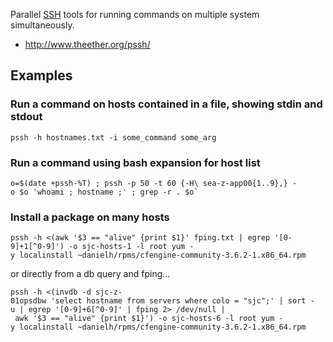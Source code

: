 Parallel [[SSH]] tools for running commands on multiple system simultaneously.

* http://www.theether.org/pssh/

== Examples ==

=== Run a command on hosts contained in a file, showing stdin and stdout ===
 pssh -h hostnames.txt -i some_command some_arg

=== Run a command using bash expansion for host list ===
 o=$(date +pssh-%T) ; pssh -p 50 -t 60 {-H\ sea-z-app00{1..9},} -o $o 'whoami ; hostname ;' ; grep -r . $o` 

=== Install a package on many hosts ===
 pssh -h <(awk '$3 == "alive" {print $1}' fping.txt | egrep '[0-9]+1[^0-9]') -o sjc-hosts-1 -l root yum -y localinstall ~danielh/rpms/cfengine-community-3.6.2-1.x86_64.rpm
or directly from a db query and fping...
 pssh -h <(invdb -d sjc-z-01opsdbw 'select hostname from servers where colo = "sjc";' | sort -u | egrep '[0-9]+6[^0-9]' | fping 2> /dev/null | awk '$3 == "alive" {print $1}') -o sjc-hosts-6 -l root yum -y localinstall ~danielh/rpms/cfengine-community-3.6.2-1.x86_64.rpm
